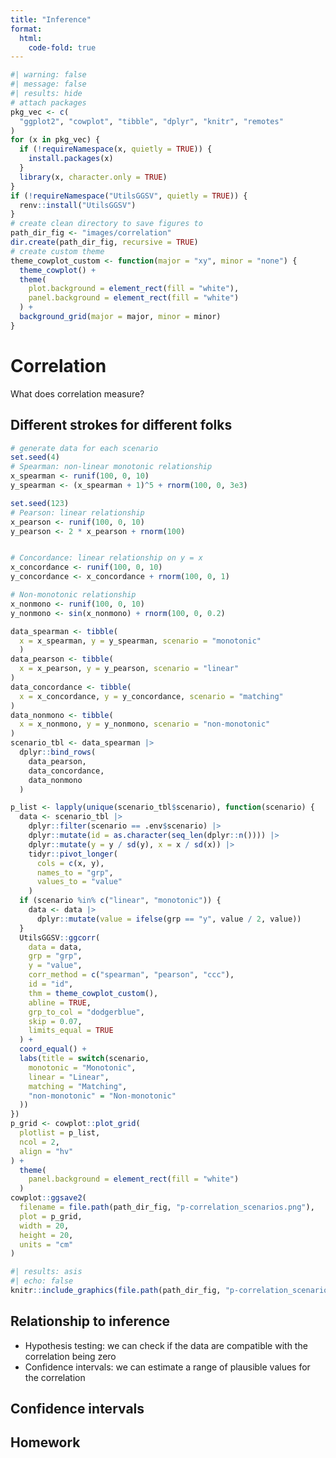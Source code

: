 ```yaml
---
title: "Inference"
format:
  html:
    code-fold: true
---
```


```r
#| warning: false
#| message: false
#| results: hide
# attach packages
pkg_vec <- c(
  "ggplot2", "cowplot", "tibble", "dplyr", "knitr", "remotes"
)
for (x in pkg_vec) {
  if (!requireNamespace(x, quietly = TRUE)) {
    install.packages(x)
  }
  library(x, character.only = TRUE)
}
if (!requireNamespace("UtilsGGSV", quietly = TRUE)) {
  renv::install("UtilsGGSV")
}
# create clean directory to save figures to
path_dir_fig <- "images/correlation"
dir.create(path_dir_fig, recursive = TRUE)
# create custom theme
theme_cowplot_custom <- function(major = "xy", minor = "none") {
  theme_cowplot() +
  theme(
    plot.background = element_rect(fill = "white"),
    panel.background = element_rect(fill = "white")
  ) +
  background_grid(major = major, minor = minor)
}
```

# Correlation

What does correlation measure?

## Different strokes for different folks

```r
# generate data for each scenario
set.seed(4)
# Spearman: non-linear monotonic relationship
x_spearman <- runif(100, 0, 10)
y_spearman <- (x_spearman + 1)^5 + rnorm(100, 0, 3e3)

set.seed(123)
# Pearson: linear relationship
x_pearson <- runif(100, 0, 10)
y_pearson <- 2 * x_pearson + rnorm(100)


# Concordance: linear relationship on y = x
x_concordance <- runif(100, 0, 10)
y_concordance <- x_concordance + rnorm(100, 0, 1)

# Non-monotonic relationship
x_nonmono <- runif(100, 0, 10)
y_nonmono <- sin(x_nonmono) + rnorm(100, 0, 0.2)

data_spearman <- tibble(
  x = x_spearman, y = y_spearman, scenario = "monotonic"
  )
data_pearson <- tibble(
  x = x_pearson, y = y_pearson, scenario = "linear"
)
data_concordance <- tibble(
  x = x_concordance, y = y_concordance, scenario = "matching"
)
data_nonmono <- tibble(
  x = x_nonmono, y = y_nonmono, scenario = "non-monotonic"
)
scenario_tbl <- data_spearman |>
  dplyr::bind_rows(
    data_pearson,
    data_concordance,
    data_nonmono
  )
```

```r
p_list <- lapply(unique(scenario_tbl$scenario), function(scenario) {
  data <- scenario_tbl |>
    dplyr::filter(scenario == .env$scenario) |>
    dplyr::mutate(id = as.character(seq_len(dplyr::n()))) |>
    dplyr::mutate(y = y / sd(y), x = x / sd(x)) |>
    tidyr::pivot_longer(
      cols = c(x, y),
      names_to = "grp",
      values_to = "value"
    ) 
  if (scenario %in% c("linear", "monotonic")) {
    data <- data |>
      dplyr::mutate(value = ifelse(grp == "y", value / 2, value))
  }
  UtilsGGSV::ggcorr(
    data = data,
    grp = "grp",
    y = "value",
    corr_method = c("spearman", "pearson", "ccc"),
    id = "id",
    thm = theme_cowplot_custom(),
    abline = TRUE,
    grp_to_col = "dodgerblue",
    skip = 0.07,
    limits_equal = TRUE
  ) +
  coord_equal() +
  labs(title = switch(scenario,
    monotonic = "Monotonic",
    linear = "Linear",
    matching = "Matching",
    "non-monotonic" = "Non-monotonic"
  ))
})
p_grid <- cowplot::plot_grid(
  plotlist = p_list,
  ncol = 2,
  align = "hv"
) +
  theme(
    panel.background = element_rect(fill = "white")
  )
cowplot::ggsave2(
  filename = file.path(path_dir_fig, "p-correlation_scenarios.png"),
  plot = p_grid,
  width = 20,
  height = 20,
  units = "cm"
)
```

```r
#| results: asis
#| echo: false
knitr::include_graphics(file.path(path_dir_fig, "p-correlation_scenarios.png"))
```

## Relationship to inference

- Hypothesis testing: we can check if the data are compatible with the correlation being zero
- Confidence intervals: we can estimate a range of plausible values for the correlation

## Confidence intervals

## Homework